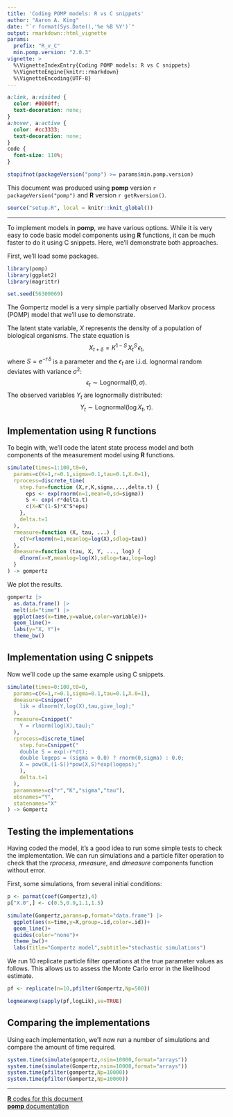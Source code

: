 ```yaml
---
title: 'Coding POMP models: R vs C snippets'
author: "Aaron A. King"
date: "`r format(Sys.Date(),'%e %B %Y')`"
output: rmarkdown::html_vignette
params:
  prefix: "R_v_C"
  min.pomp.version: "2.0.3"
vignette: >
  %\VignetteIndexEntry{Coding POMP models: R vs C snippets}
  %\VignetteEngine{knitr::rmarkdown}
  %\VignetteEncoding{UTF-8}
---
```


```css
a:link, a:visited {
  color: #0000ff;
  text-decoration: none;
}
a:hover, a:active {
  color: #cc3333;
  text-decoration: none;
}
code {
  font-size: 110%;
}
```

```r
stopifnot(packageVersion("pomp") >= params$min.pomp.version)
```

This document was produced using **pomp** version `r packageVersion("pomp")` and **R** version `r getRversion()`.

```r
source("setup.R", local = knitr::knit_global())
```

--------------------------------------------------------

To implement models in **pomp**, we have various options.
While it is very easy to code basic model components using **R** functions, it can be much faster to do it using C snippets.
Here, we'll demonstrate both approaches.

First, we'll load some packages.

```r
library(pomp)
library(ggplot2)
library(magrittr)
```

```r
set.seed(56300069)
```

The Gompertz model is a very simple partially observed Markov process (POMP) model that we'll use to demonstrate.

The latent state variable, $X$ represents the density of a population of biological organisms.
The state equation is
$$X_{t+\delta} = K^{1-S}\,X_{t}^S\,\epsilon_{t},$$
where $S=e^{-r\,\delta}$ is a parameter and the $\epsilon_t$ are i.i.d. lognormal random deviates with variance $\sigma^2$:
$$\epsilon_t \sim \mathrm{Lognormal}(0,\sigma).$$
The observed variables $Y_t$ are lognormally distributed:
$$Y_t \sim\mathrm{Lognormal}(\log{X_t},\tau).$$

## Implementation using **R** functions

To begin with, we'll code the latent state process model and both components of the measurement model using **R** functions.

```r
simulate(times=1:100,t0=0,
  params=c(K=1,r=0.1,sigma=0.1,tau=0.1,X.0=1),
  rprocess=discrete_time(
    step.fun=function (X,r,K,sigma,...,delta.t) {
      eps <- exp(rnorm(n=1,mean=0,sd=sigma))
      S <- exp(-r*delta.t)
      c(X=K^(1-S)*X^S*eps)
    },
    delta.t=1 
  ),
  rmeasure=function (X, tau, ...) {
    c(Y=rlnorm(n=1,meanlog=log(X),sdlog=tau))
  },
  dmeasure=function (tau, X, Y, ..., log) {
    dlnorm(x=Y,meanlog=log(X),sdlog=tau,log=log)
  }
) -> gompertz
```

We plot the results.

```r
gompertz |>
  as.data.frame() |>
  melt(id="time") |>
  ggplot(aes(x=time,y=value,color=variable))+
  geom_line()+
  labs(y="X, Y")+
  theme_bw()
```


## Implementation using C snippets

Now we'll code up the same example using C snippets.

```r
simulate(times=0:100,t0=0,
  params=c(K=1,r=0.1,sigma=0.1,tau=0.1,X.0=1),
  dmeasure=Csnippet("
    lik = dlnorm(Y,log(X),tau,give_log);"
  ),
  rmeasure=Csnippet("
    Y = rlnorm(log(X),tau);"
  ),
  rprocess=discrete_time(
    step.fun=Csnippet("
    double S = exp(-r*dt);
    double logeps = (sigma > 0.0) ? rnorm(0,sigma) : 0.0;
    X = pow(K,(1-S))*pow(X,S)*exp(logeps);"
    ),
    delta.t=1
  ),
  paramnames=c("r","K","sigma","tau"),
  obsnames="Y",
  statenames="X"
) -> Gompertz
```

## Testing the implementations

Having coded the model, it's a good idea to run some simple tests to check the implementation.
We can run simulations and a particle filter operation to check that the *rprocess*, *rmeasure*, and *dmeasure* components function without error.

First, some simulations, from several initial conditions:
```r
p <- parmat(coef(Gompertz),4)
p["X.0",] <- c(0.5,0.9,1.1,1.5)
```

```r
simulate(Gompertz,params=p,format="data.frame") |>
  ggplot(aes(x=time,y=X,group=.id,color=.id))+
  geom_line()+
  guides(color="none")+
  theme_bw()+
  labs(title="Gompertz model",subtitle="stochastic simulations")
```

We run 10 replicate particle filter operations at the true parameter values as follows.
This allows us to assess the Monte Carlo error in the likelihood estimate.

```r
pf <- replicate(n=10,pfilter(Gompertz,Np=500))

logmeanexp(sapply(pf,logLik),se=TRUE)
```

## Comparing the implementations

Using each implementation, we'll now run a number of simulations and compare the amount of time required.

```r
system.time(simulate(gompertz,nsim=10000,format="arrays"))
system.time(simulate(Gompertz,nsim=10000,format="arrays"))
system.time(pfilter(gompertz,Np=10000))
system.time(pfilter(Gompertz,Np=10000))
```

-----------------------------------

[**R** codes for this document](./R_v_C.R)  
[**pomp** documentation](https://kingaa.github.io/pomp/docs.html)
